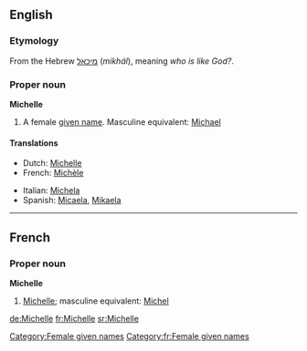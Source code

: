 ==English==
===Etymology===
From the Hebrew [[מיכאל]] (''mikhál''), meaning ''who is like God?''.

===Proper noun===
'''Michelle''' {{f}}

# A female [[given name]]. Masculine equivalent: [[Michael]]

====Translations====
{{top}}
*Dutch: [[Michelle#Dutch|Michelle]]
*French: [[Michèle]]
{{mid}}
*Italian: [[Michela]]
*Spanish: [[Micaela]], [[Mikaela]]
{{bottom}}

----

==French==
===Proper noun===
'''Michelle'''

#[[Michelle#English|Michelle]]; masculine equivalent: [[Michel]]

[[Category:Female given names]]
[[Category:fr:Female given names]]

[[de:Michelle]]
[[fr:Michelle]]
[[sr:Michelle]]